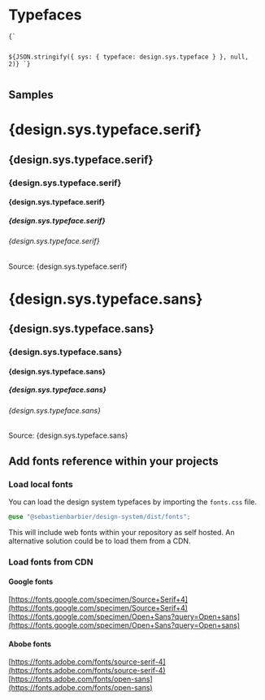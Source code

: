 

<Meta title="Design System/Typefaces" />

# Typefaces

<div style={{ paddingBottom: '30px' }}>
<code><pre style={{ fontSize: '0.8em' }}>
{` 

${JSON.stringify({
  sys: {
    typeface: design.sys.typeface
  }
}, null, 2)}
`}
</pre></code>
</div>

## Samples

<h1 className="serif">{design.sys.typeface.serif}</h1>
<h2 className="serif">{design.sys.typeface.serif}</h2>
<h3 className="serif">{design.sys.typeface.serif}</h3>
<h4 className="serif">{design.sys.typeface.serif}</h4>
<h5 className="serif">{design.sys.typeface.serif}</h5>
<h6 className="serif">{design.sys.typeface.serif}</h6>

Source: {design.sys.typeface.serif}

<h1 className="sans">{design.sys.typeface.sans}</h1>
<h2 className="sans">{design.sys.typeface.sans}</h2>
<h3 className="sans">{design.sys.typeface.sans}</h3>
<h4 className="sans">{design.sys.typeface.sans}</h4>
<h5 className="sans">{design.sys.typeface.sans}</h5>
<h6 className="sans">{design.sys.typeface.sans}</h6>

Source: {design.sys.typeface.sans}

<style>
  {`
  .serif, .sans {
    border: 0;
    padding: 0;
    margin: 0;
  }
  .serif {
    font-family: ${design.sys.typeface.serif} !important;
  }
  .sans {
    font-family: ${design.sys.typeface.sans} !important;
  }
  `}
</style>

## Add fonts reference within your projects

### Load local fonts

You can load the design system typefaces by importing the `fonts.css` file.

```scss
@use "@sebastienbarbier/design-system/dist/fonts";
```

This will include web fonts within your repository as self hosted. An alternative solution could be to load them from a CDN.

### Load fonts from CDN

#### Google fonts

[https://fonts.google.com/specimen/Source+Serif+4](https://fonts.google.com/specimen/Source+Serif+4)  
[https://fonts.google.com/specimen/Open+Sans?query=Open+sans](https://fonts.google.com/specimen/Open+Sans?query=Open+sans)

#### Abobe fonts

[https://fonts.adobe.com/fonts/source-serif-4](https://fonts.adobe.com/fonts/source-serif-4)  
[https://fonts.adobe.com/fonts/open-sans](https://fonts.adobe.com/fonts/open-sans)